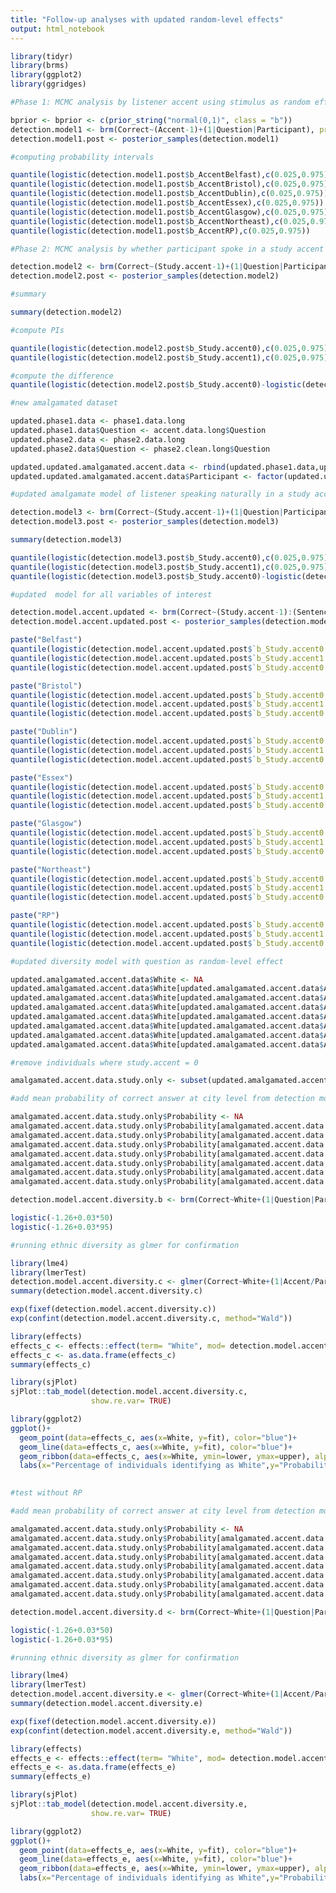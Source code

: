 ```yaml
---
title: "Follow-up analyses with updated random-level effects"
output: html_notebook
---
```


```r
library(tidyr)
library(brms)
library(ggplot2)
library(ggridges)
```

```r
#Phase 1: MCMC analysis by listener accent using stimulus as random effect

bprior <- bprior <- c(prior_string("normal(0,1)", class = "b"))
detection.model1 <- brm(Correct~(Accent-1)+(1|Question|Participant), prior=bprior, data=accent.data.long, family=bernoulli)
detection.model1.post <- posterior_samples(detection.model1)

#computing probability intervals

quantile(logistic(detection.model1.post$b_AccentBelfast),c(0.025,0.975))
quantile(logistic(detection.model1.post$b_AccentBristol),c(0.025,0.975))
quantile(logistic(detection.model1.post$b_AccentDublin),c(0.025,0.975))
quantile(logistic(detection.model1.post$b_AccentEssex),c(0.025,0.975))
quantile(logistic(detection.model1.post$b_AccentGlasgow),c(0.025,0.975))
quantile(logistic(detection.model1.post$b_AccentNortheast),c(0.025,0.975))
quantile(logistic(detection.model1.post$b_AccentRP),c(0.025,0.975))
```

```r
#Phase 2: MCMC analysis by whether participant spoke in a study accent using stimulus as random effect

detection.model2 <- brm(Correct~(Study.accent-1)+(1|Question|Participant), prior=bprior, data=phase2.clean.long, family=bernoulli, chains = 6)
detection.model2.post <- posterior_samples(detection.model2)

#summary

summary(detection.model2)

#compute PIs

quantile(logistic(detection.model2.post$b_Study.accent0),c(0.025,0.975))
quantile(logistic(detection.model2.post$b_Study.accent1),c(0.025,0.975))

#compute the difference
quantile(logistic(detection.model2.post$b_Study.accent0)-logistic(detection.model2.post$b_Study.accent1),c(0.025,0.975))

```

```r
#new amalgamated dataset

updated.phase1.data <- phase1.data.long
updated.phase1.data$Question <- accent.data.long$Question
updated.phase2.data <- phase2.data.long
updated.phase2.data$Question <- phase2.clean.long$Question

updated.updated.amalgamated.accent.data <- rbind(updated.phase1.data,updated.phase2.data)
updated.updated.amalgamated.accent.data$Participant <- factor(updated.updated.amalgamated.accent.data$Participant)


```

```r
#updated amalgamate model of listener speaking naturally in a study accent as a fixed effect and question as an additional random effect

detection.model3 <- brm(Correct~(Study.accent-1)+(1|Question|Participant), prior=bprior, data=updated.amalgamated.accent.data, family=bernoulli, chains=6)
detection.model3.post <- posterior_samples(detection.model3)

summary(detection.model3)

quantile(logistic(detection.model3.post$b_Study.accent0),c(0.025,0.975))
quantile(logistic(detection.model3.post$b_Study.accent1),c(0.025,0.975))
quantile(logistic(detection.model3.post$b_Study.accent0)-logistic(detection.model3.post$b_Study.accent1),c(0.025,0.975))


```

```r
#updated  model for all variables of interest

detection.model.accent.updated <- brm(Correct~(Study.accent-1):(Sentence.accent-1)+(1|Question|Participant), prior=bprior, data=updated.amalgamated.accent.data, family=bernoulli, chains=6)
detection.model.accent.updated.post <- posterior_samples(detection.model.accent)

paste("Belfast")
quantile(logistic(detection.model.accent.updated.post$`b_Study.accent0:Sentence.accentBelfast`),c(0.025,0.975))
quantile(logistic(detection.model.accent.updated.post$`b_Study.accent1:Sentence.accentBelfast`),c(0.025,0.975))
quantile(logistic(detection.model.accent.updated.post$`b_Study.accent0:Sentence.accentBelfast`)-logistic(detection.model.accent.updated.post$`b_Study.accent1:Sentence.accentBelfast`),c(0.025,0.975))

paste("Bristol")
quantile(logistic(detection.model.accent.updated.post$`b_Study.accent0:Sentence.accentBristol`),c(0.025,0.975))
quantile(logistic(detection.model.accent.updated.post$`b_Study.accent1:Sentence.accentBristol`),c(0.025,0.975))
quantile(logistic(detection.model.accent.updated.post$`b_Study.accent0:Sentence.accentBristol`)-logistic(detection.model.accent.updated.post$`b_Study.accent1:Sentence.accentBristol`),c(0.025,0.975))

paste("Dublin")
quantile(logistic(detection.model.accent.updated.post$`b_Study.accent0:Sentence.accentDublin`),c(0.025,0.975))
quantile(logistic(detection.model.accent.updated.post$`b_Study.accent1:Sentence.accentDublin`),c(0.025,0.975))
quantile(logistic(detection.model.accent.updated.post$`b_Study.accent0:Sentence.accentDublin`)-logistic(detection.model.accent.updated.post$`b_Study.accent1:Sentence.accentDublin`),c(0.025,0.975))

paste("Essex")
quantile(logistic(detection.model.accent.updated.post$`b_Study.accent0:Sentence.accentEssex`),c(0.025,0.975))
quantile(logistic(detection.model.accent.updated.post$`b_Study.accent1:Sentence.accentEssex`),c(0.025,0.975))
quantile(logistic(detection.model.accent.updated.post$`b_Study.accent0:Sentence.accentEssex`)-logistic(detection.model.accent.updated.post$`b_Study.accent1:Sentence.accentEssex`),c(0.025,0.975))

paste("Glasgow")
quantile(logistic(detection.model.accent.updated.post$`b_Study.accent0:Sentence.accentGlasgow`),c(0.025,0.975))
quantile(logistic(detection.model.accent.updated.post$`b_Study.accent1:Sentence.accentGlasgow`),c(0.025,0.975))
quantile(logistic(detection.model.accent.updated.post$`b_Study.accent0:Sentence.accentGlasgow`)-logistic(detection.model.accent.updated.post$`b_Study.accent1:Sentence.accentGlasgow`),c(0.025,0.975))

paste("Northeast")
quantile(logistic(detection.model.accent.updated.post$`b_Study.accent0:Sentence.accentNortheast`),c(0.025,0.975))
quantile(logistic(detection.model.accent.updated.post$`b_Study.accent1:Sentence.accentNortheast`),c(0.025,0.975))
quantile(logistic(detection.model.accent.updated.post$`b_Study.accent0:Sentence.accentNortheast`)-logistic(detection.model.accent.updated.post$`b_Study.accent1:Sentence.accentNortheast`),c(0.025,0.975))

paste("RP")
quantile(logistic(detection.model.accent.updated.post$`b_Study.accent0:Sentence.accentRP`),c(0.025,0.975))
quantile(logistic(detection.model.accent.updated.post$`b_Study.accent1:Sentence.accentRP`),c(0.025,0.975))
quantile(logistic(detection.model.accent.updated.post$`b_Study.accent0:Sentence.accentRP`)-logistic(detection.model.accent.updated.post$`b_Study.accent1:Sentence.accentRP`),c(0.025,0.975))
```

```r
#updated diversity model with question as random-level effect

updated.amalgamated.accent.data$White <- NA
updated.amalgamated.accent.data$White[updated.amalgamated.accent.data$Accent=="Belfast"] <- 96.43
updated.amalgamated.accent.data$White[updated.amalgamated.accent.data$Accent=="Bristol"] <- 84.00
updated.amalgamated.accent.data$White[updated.amalgamated.accent.data$Accent=="Dublin"] <- 90.40
updated.amalgamated.accent.data$White[updated.amalgamated.accent.data$Accent=="Essex"] <- 93.30
updated.amalgamated.accent.data$White[updated.amalgamated.accent.data$Accent=="Glasgow"] <- 88.40
updated.amalgamated.accent.data$White[updated.amalgamated.accent.data$Accent=="Northeast"] <- 85.30
updated.amalgamated.accent.data$White[updated.amalgamated.accent.data$Accent=="RP"] <- 59.70

#remove individuals where study.accent = 0

amalgamated.accent.data.study.only <- subset(updated.amalgamated.accent.data, Study.accent==1)

#add mean probability of correct answer at city level from detection model

amalgamated.accent.data.study.only$Probability <- NA
amalgamated.accent.data.study.only$Probability[amalgamated.accent.data.study.only$Accent=="Belfast"] <- diversity[1,3]
amalgamated.accent.data.study.only$Probability[amalgamated.accent.data.study.only$Accent=="Bristol"] <- diversity[2,3]
amalgamated.accent.data.study.only$Probability[amalgamated.accent.data.study.only$Accent=="Dublin"] <- diversity[3,3]
amalgamated.accent.data.study.only$Probability[amalgamated.accent.data.study.only$Accent=="Essex"] <- diversity[4,3]
amalgamated.accent.data.study.only$Probability[amalgamated.accent.data.study.only$Accent=="Glasgow"] <- diversity[5,3]
amalgamated.accent.data.study.only$Probability[amalgamated.accent.data.study.only$Accent=="Northeast"] <- diversity[6,3]
amalgamated.accent.data.study.only$Probability[amalgamated.accent.data.study.only$Accent=="RP"] <- diversity[7,3]

detection.model.accent.diversity.b <- brm(Correct~White+(1|Question|Participant), data=subset(amalgamated.accent.data.study.only, Sentence.accent!="Essex"), family="bernoulli")

logistic(-1.26+0.03*50)
logistic(-1.26+0.03*95)
```
```r
#running ethnic diversity as glmer for confirmation

library(lme4)
library(lmerTest)
detection.model.accent.diversity.c <- glmer(Correct~White+(1|Accent/Participant), data=subset(amalgamated.accent.data.study.only, Sentence.accent!="Essex"), family=binomial)
summary(detection.model.accent.diversity.c)
```
```r
exp(fixef(detection.model.accent.diversity.c))
exp(confint(detection.model.accent.diversity.c, method="Wald"))
```

```r
library(effects)
effects_c <- effects::effect(term= "White", mod= detection.model.accent.diversity.c)
effects_c <- as.data.frame(effects_c)
summary(effects_c) 
```

```r
library(sjPlot)
sjPlot::tab_model(detection.model.accent.diversity.c, 
                  show.re.var= TRUE)

library(ggplot2)
ggplot()+
  geom_point(data=effects_c, aes(x=White, y=fit), color="blue")+
  geom_line(data=effects_c, aes(x=White, y=fit), color="blue")+
  geom_ribbon(data=effects_c, aes(x=White, ymin=lower, ymax=upper), alpha= 0.3, fill="blue")+
  labs(x="Percentage of individuals identifying as White",y="Probability of a correct response")
  
```

```r
#test without RP

#add mean probability of correct answer at city level from detection model

amalgamated.accent.data.study.only$Probability <- NA
amalgamated.accent.data.study.only$Probability[amalgamated.accent.data.study.only$Accent=="Belfast"] <- diversity[1,3]
amalgamated.accent.data.study.only$Probability[amalgamated.accent.data.study.only$Accent=="Bristol"] <- diversity[2,3]
amalgamated.accent.data.study.only$Probability[amalgamated.accent.data.study.only$Accent=="Dublin"] <- diversity[3,3]
amalgamated.accent.data.study.only$Probability[amalgamated.accent.data.study.only$Accent=="Essex"] <- diversity[4,3]
amalgamated.accent.data.study.only$Probability[amalgamated.accent.data.study.only$Accent=="Glasgow"] <- diversity[5,3]
amalgamated.accent.data.study.only$Probability[amalgamated.accent.data.study.only$Accent=="Northeast"] <- diversity[6,3]
amalgamated.accent.data.study.only$Probability[amalgamated.accent.data.study.only$Accent=="RP"] <- diversity[7,3]

detection.model.accent.diversity.d <- brm(Correct~White+(1|Question|Participant), data=subset(amalgamated.accent.data.study.only, Sentence.accent!="Essex" & Sentence.accent!="RP"), family="bernoulli")

logistic(-1.26+0.03*50)
logistic(-1.26+0.03*95)
```

```r
#running ethnic diversity as glmer for confirmation

library(lme4)
library(lmerTest)
detection.model.accent.diversity.e <- glmer(Correct~White+(1|Accent/Participant), data=subset(amalgamated.accent.data.study.only, Sentence.accent!="Essex" & Sentence.accent!="RP"), family=binomial)
summary(detection.model.accent.diversity.e)
```

```r
exp(fixef(detection.model.accent.diversity.e))
exp(confint(detection.model.accent.diversity.e, method="Wald"))
```
```r
library(effects)
effects_e <- effects::effect(term= "White", mod= detection.model.accent.diversity.e)
effects_e <- as.data.frame(effects_e)
summary(effects_e) 
```

```r
library(sjPlot)
sjPlot::tab_model(detection.model.accent.diversity.e, 
                  show.re.var= TRUE)
```

```r
library(ggplot2)
ggplot()+
  geom_point(data=effects_e, aes(x=White, y=fit), color="blue")+
  geom_line(data=effects_e, aes(x=White, y=fit), color="blue")+
  geom_ribbon(data=effects_e, aes(x=White, ymin=lower, ymax=upper), alpha= 0.3, fill="blue")+
  labs(x="Percentage of individuals identifying as White",y="Probability of a correct response")
```  
